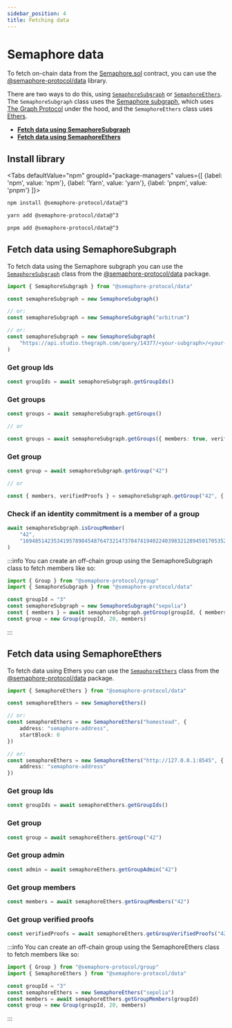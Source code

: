 ```yaml
---
sidebar_position: 4
title: Fetching data
---
```



# Semaphore data

To fetch on-chain data from the [Semaphore.sol](https://github.com/semaphore-protocol/semaphore/blob/main/packages/contracts/contracts/Semaphore.sol) contract, you can use the [@semaphore-protocol/data](https://github.com/semaphore-protocol/semaphore/tree/main/packages/data) library.

There are two ways to do this, using [`SemaphoreSubgraph`](https://github.com/semaphore-protocol/semaphore/blob/main/packages/data/src/subgraph.ts) or [`SemaphoreEthers`](https://github.com/semaphore-protocol/semaphore/blob/main/packages/data/src/ethers.ts). The `SemaphoreSubgraph` class uses the [Semaphore subgraph](https://github.com/semaphore-protocol/subgraph), which uses [The Graph Protocol](https://thegraph.com/) under the hood, and the `SemaphoreEthers` class uses [Ethers](https://github.com/ethers-io/ethers.js/).

- [**Fetch data using SemaphoreSubgraph**](#fetch-data-using-semaphoresubgraph)
- [**Fetch data using SemaphoreEthers**](#fetch-data-using-semaphoreethers)

## Install library

<Tabs
defaultValue="npm"
groupId="package-managers"
values={[
{label: 'npm', value: 'npm'},
{label: 'Yarn', value: 'yarn'},
{label: 'pnpm', value: 'pnpm'}
]}>
<TabItem value="npm">

```bash
npm install @semaphore-protocol/data@^3
```

</TabItem>
<TabItem value="yarn">

```bash
yarn add @semaphore-protocol/data@^3
```

</TabItem>
<TabItem value="pnpm">

```bash
pnpm add @semaphore-protocol/data@^3
```

</TabItem>
</Tabs>

## Fetch data using SemaphoreSubgraph

To fetch data using the Semaphore subgraph you can use the [`SemaphoreSubgraph`](https://github.com/semaphore-protocol/semaphore/blob/main/packages/data/src/subgraph.ts) class from the [@semaphore-protocol/data](https://github.com/semaphore-protocol/semaphore/tree/main/packages/data) package.

```typescript
import { SemaphoreSubgraph } from "@semaphore-protocol/data"

const semaphoreSubgraph = new SemaphoreSubgraph()

// or:
const semaphoreSubgraph = new SemaphoreSubgraph("arbitrum")

// or:
const semaphoreSubgraph = new SemaphoreSubgraph(
    "https://api.studio.thegraph.com/query/14377/<your-subgraph>/<your-version>"
)
```

### Get group Ids

```typescript
const groupIds = await semaphoreSubgraph.getGroupIds()
```

### Get groups

```typescript
const groups = await semaphoreSubgraph.getGroups()

// or

const groups = await semaphoreSubgraph.getGroups({ members: true, verifiedProofs: true })
```

### Get group

```typescript
const group = await semaphoreSubgraph.getGroup("42")

// or

const { members, verifiedProofs } = semaphoreSubgraph.getGroup("42", { members: true, verifiedProofs: true })
```

### Check if an identity commitment is a member of a group

```ts
await semaphoreSubgraph.isGroupMember(
    "42",
    "16948514235341957898454876473214737047419402240398321289450170535251226167324"
)
```

:::info
You can create an off-chain group using the SemaphoreSubgraph class to fetch members like so:

```typescript
import { Group } from "@semaphore-protocol/group"
import { SemaphoreSubgraph } from "@semaphore-protocol/data"

const groupId = "3"
const semaphoreSubgraph = new SemaphoreSubgraph("sepolia")
const { members } = await semaphoreSubgraph.getGroup(groupId, { members: true })
const group = new Group(groupId, 20, members)
```
:::

## Fetch data using SemaphoreEthers

To fetch data using Ethers you can use the [`SemaphoreEthers`](https://github.com/semaphore-protocol/semaphore/blob/main/packages/data/src/ethers.ts) class from the [@semaphore-protocol/data](https://github.com/semaphore-protocol/semaphore/tree/main/packages/data) package.

```typescript
import { SemaphoreEthers } from "@semaphore-protocol/data"

const semaphoreEthers = new SemaphoreEthers()

// or:
const semaphoreEthers = new SemaphoreEthers("homestead", {
    address: "semaphore-address",
    startBlock: 0
})

// or:
const semaphoreEthers = new SemaphoreEthers("http://127.0.0.1:8545", {
    address: "semaphore-address"
})
```

### Get group Ids

```typescript
const groupIds = await semaphoreEthers.getGroupIds()
```

### Get group

```typescript
const group = await semaphoreEthers.getGroup("42")
```

### Get group admin

```typescript
const admin = await semaphoreEthers.getGroupAdmin("42")
```

### Get group members

```typescript
const members = await semaphoreEthers.getGroupMembers("42")
```

### Get group verified proofs

```typescript
const verifiedProofs = await semaphoreEthers.getGroupVerifiedProofs("42")
```

:::info
You can create an off-chain group using the SemaphoreEthers class to fetch members like so:

```typescript
import { Group } from "@semaphore-protocol/group"
import { SemaphoreEthers } from "@semaphore-protocol/data"

const groupId = "3"
const semaphoreEthers = new SemaphoreEthers("sepolia")
const members = await semaphoreEthers.getGroupMembers(groupId)
const group = new Group(groupId, 20, members)
```
:::
